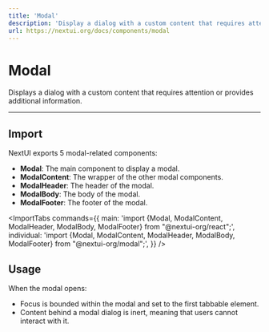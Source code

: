 ```yaml
---
title: 'Modal'
description: 'Display a dialog with a custom content that requires attention or provides additional information.'
url: https://nextui.org/docs/components/modal
---
```


# Modal

Displays a dialog with a custom content that requires attention or provides additional information.

<ComponentLinks component="modal" reactAriaHook="useModal" />

---

## Import

NextUI exports 5 modal-related components:

- **Modal**: The main component to display a modal.
- **ModalContent**: The wrapper of the other modal components. 
- **ModalHeader**: The header of the modal.
- **ModalBody**: The body of the modal.
- **ModalFooter**: The footer of the modal.

<ImportTabs
  commands={{
    main: 'import {Modal, ModalContent, ModalHeader, ModalBody, ModalFooter} from "@nextui-org/react";',
    individual: 'import {Modal, ModalContent, ModalHeader, ModalBody, ModalFooter} from "@nextui-org/modal";',
  }}
/>

## Usage

When the modal opens:

- Focus is bounded within the modal and set to the first tabbable element.
- Content behind a modal dialog is inert, meaning that users cannot interact with it.

<CodeDemo title="Usage" files={modalContent.usage} />
